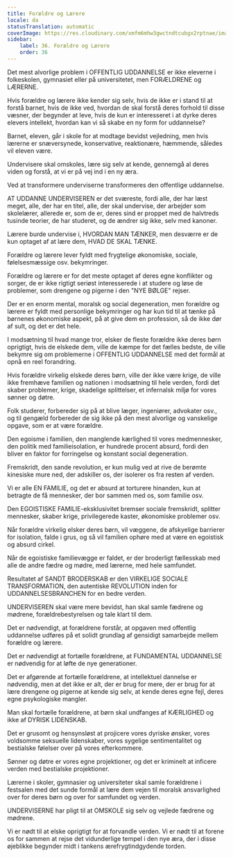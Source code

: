 ```yaml
---
title: Forældre og Lærere
locale: da
statusTranslation: automatic
coverImage: https://res.cloudinary.com/xmfm6mhw3gwctndtcubgx2rptnae/image/upload/v1740337243/small_cover_educacion_fundamental_a051170f1c.webp
sidebar:
    label: 36. Forældre og Lærere
    order: 36
---
```

Det mest alvorlige problem i OFFENTLIG UDDANNELSE er ikke eleverne i folkeskolen, gymnasiet eller på universitetet, men FORÆLDRENE og LÆRERNE.

Hvis forældre og lærere ikke kender sig selv, hvis de ikke er i stand til at forstå barnet, hvis de ikke ved, hvordan de skal forstå deres forhold til disse væsner, der begynder at leve, hvis de kun er interesseret i at dyrke deres elevers intellekt, hvordan kan vi så skabe en ny form for uddannelse?

Barnet, eleven, går i skole for at modtage bevidst vejledning, men hvis lærerne er snæversynede, konservative, reaktionære, hæmmende, således vil eleven være.

Undervisere skal omskoles, lære sig selv at kende, gennemgå al deres viden og forstå, at vi er på vej ind i en ny æra.

Ved at transformere underviserne transformeres den offentlige uddannelse.

AT UDDANNE UNDERVISEREN er det sværeste, fordi alle, der har læst meget, alle, der har en titel, alle, der skal undervise, der arbejder som skolelærer, allerede er, som de er, deres sind er proppet med de halvtreds tusinde teorier, de har studeret, og de ændrer sig ikke, selv med kanoner.

Lærere burde undervise i, HVORDAN MAN TÆNKER, men desværre er de kun optaget af at lære dem, HVAD DE SKAL TÆNKE.

Forældre og lærere lever fyldt med frygtelige økonomiske, sociale, følelsesmæssige osv. bekymringer.

Forældre og lærere er for det meste optaget af deres egne konflikter og sorger, de er ikke rigtigt seriøst interesserede i at studere og løse de problemer, som drengene og pigerne i den "NYE BØLGE" rejser.

Der er en enorm mental, moralsk og social degeneration, men forældre og lærere er fyldt med personlige bekymringer og har kun tid til at tænke på børnenes økonomiske aspekt, på at give dem en profession, så de ikke dør af sult, og det er det hele.

I modsætning til hvad mange tror, elsker de fleste forældre ikke deres børn oprigtigt, hvis de elskede dem, ville de kæmpe for det fælles bedste, de ville bekymre sig om problemerne i OFFENTLIG UDDANNELSE med det formål at opnå en reel forandring.

Hvis forældre virkelig elskede deres børn, ville der ikke være krige, de ville ikke fremhæve familien og nationen i modsætning til hele verden, fordi det skaber problemer, krige, skadelige splittelser, et infernalsk miljø for vores sønner og døtre.

Folk studerer, forbereder sig på at blive læger, ingeniører, advokater osv., og til gengæld forbereder de sig ikke på den mest alvorlige og vanskelige opgave, som er at være forældre.

Den egoisme i familien, den manglende kærlighed til vores medmennesker, den politik med familieisolation, er hundrede procent absurd, fordi den bliver en faktor for forringelse og konstant social degeneration.

Fremskridt, den sande revolution, er kun mulig ved at rive de berømte kinesiske mure ned, der adskiller os, der isolerer os fra resten af verden.

Vi er alle EN FAMILIE, og det er absurd at torturere hinanden, kun at betragte de få mennesker, der bor sammen med os, som familie osv.

Den EGOISTISKE FAMILIE-eksklusivitet bremser sociale fremskridt, splitter mennesker, skaber krige, privilegerede kaster, økonomiske problemer osv.

Når forældre virkelig elsker deres børn, vil væggene, de afskyelige barrierer for isolation, falde i grus, og så vil familien ophøre med at være en egoistisk og absurd cirkel.

Når de egoistiske familievægge er faldet, er der broderligt fællesskab med alle de andre fædre og mødre, med lærerne, med hele samfundet.

Resultatet af SANDT BRODERSKAB er den VIRKELIGE SOCIALE TRANSFORMATION, den autentiske REVOLUTION inden for UDDANNELSESBRANCHEN for en bedre verden.

UNDERVISEREN skal være mere bevidst, han skal samle fædrene og mødrene, forældrebestyrelsen og tale klart til dem.

Det er nødvendigt, at forældrene forstår, at opgaven med offentlig uddannelse udføres på et solidt grundlag af gensidigt samarbejde mellem forældre og lærere.

Det er nødvendigt at fortælle forældrene, at FUNDAMENTAL UDDANNELSE er nødvendig for at løfte de nye generationer.

Det er afgørende at fortælle forældrene, at intellektuel dannelse er nødvendig, men at det ikke er alt, der er brug for mere, der er brug for at lære drengene og pigerne at kende sig selv, at kende deres egne fejl, deres egne psykologiske mangler.

Man skal fortælle forældrene, at børn skal undfanges af KÆRLIGHED og ikke af DYRISK LIDENSKAB.

Det er grusomt og hensynsløst at projicere vores dyriske ønsker, vores voldsomme seksuelle lidenskaber, vores sygelige sentimentalitet og bestialske følelser over på vores efterkommere.

Sønner og døtre er vores egne projektioner, og det er kriminelt at inficere verden med bestialske projektioner.

Lærerne i skoler, gymnasier og universiteter skal samle forældrene i festsalen med det sunde formål at lære dem vejen til moralsk ansvarlighed over for deres børn og over for samfundet og verden.

UNDERVISERNE har pligt til at OMSKOLE sig selv og vejlede fædrene og mødrene.

Vi er nødt til at elske oprigtigt for at forvandle verden. Vi er nødt til at forene os for sammen at rejse det vidunderlige tempel i den nye æra, der i disse øjeblikke begynder midt i tankens ærefrygtindgydende torden.

